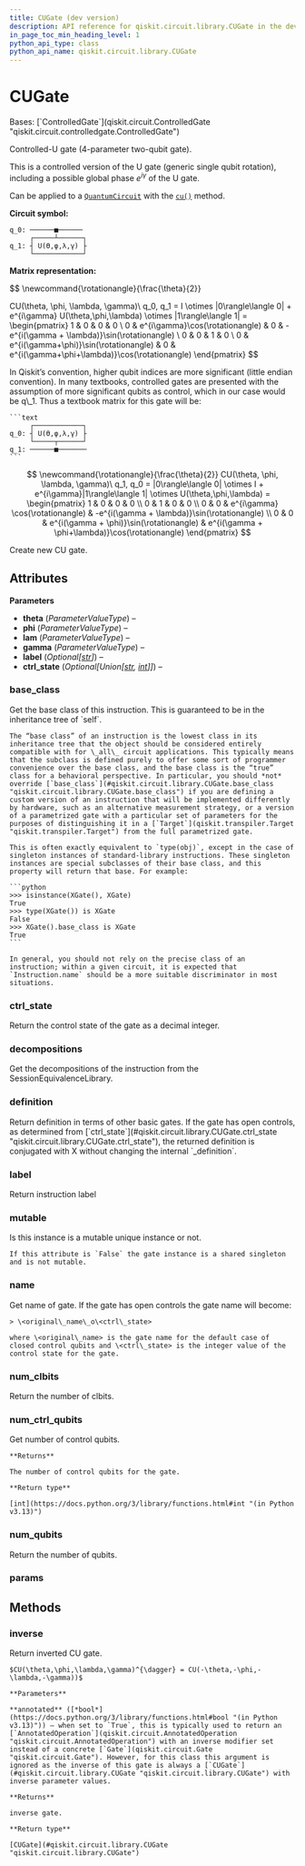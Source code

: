 ```yaml
---
title: CUGate (dev version)
description: API reference for qiskit.circuit.library.CUGate in the dev version of qiskit
in_page_toc_min_heading_level: 1
python_api_type: class
python_api_name: qiskit.circuit.library.CUGate
---
```


# CUGate

<Class id="qiskit.circuit.library.CUGate" isDedicatedPage={true} github="https://github.com/Qiskit/qiskit/tree/main/qiskit/circuit/library/standard_gates/u.py#L206-L395" signature="qiskit.circuit.library.CUGate(theta, phi, lam, gamma, label=None, ctrl_state=None, *, _base_label=None)" modifiers="class">
  Bases: [`ControlledGate`](qiskit.circuit.ControlledGate "qiskit.circuit.controlledgate.ControlledGate")

  Controlled-U gate (4-parameter two-qubit gate).

  This is a controlled version of the U gate (generic single qubit rotation), including a possible global phase $e^{i\gamma}$ of the U gate.

  Can be applied to a [`QuantumCircuit`](qiskit.circuit.QuantumCircuit "qiskit.circuit.QuantumCircuit") with the [`cu()`](qiskit.circuit.QuantumCircuit#cu "qiskit.circuit.QuantumCircuit.cu") method.

  **Circuit symbol:**

  ```text
  q_0: ──────■──────
       ┌─────┴──────┐
  q_1: ┤ U(ϴ,φ,λ,γ) ├
       └────────────┘
  ```

  **Matrix representation:**

$$
\newcommand{\rotationangle}{\frac{\theta}{2}}

CU(\theta, \phi, \lambda, \gamma)\ q_0, q_1 =
I \otimes |0\rangle\langle 0| +
e^{i\gamma} U(\theta,\phi,\lambda) \otimes |1\rangle\langle 1| =
\begin{pmatrix}
1 & 0 & 0 & 0 \\
0 & e^{i\gamma}\cos(\rotationangle) &
0 & -e^{i(\gamma + \lambda)}\sin(\rotationangle) \\
0 & 0 & 1 & 0 \\
0 & e^{i(\gamma+\phi)}\sin(\rotationangle) &
0 & e^{i(\gamma+\phi+\lambda)}\cos(\rotationangle)
\end{pmatrix}
$$

  <Admonition title="Note" type="note">
    In Qiskit’s convention, higher qubit indices are more significant (little endian convention). In many textbooks, controlled gates are presented with the assumption of more significant qubits as control, which in our case would be q\_1. Thus a textbook matrix for this gate will be:

    ```text
         ┌────────────┐
    q_0: ┤ U(ϴ,φ,λ,γ) ├
         └─────┬──────┘
    q_1: ──────■───────
    ```

$$
\newcommand{\rotationangle}{\frac{\theta}{2}}
CU(\theta, \phi, \lambda, \gamma)\ q_1, q_0 =
|0\rangle\langle 0| \otimes I +
e^{i\gamma}|1\rangle\langle 1| \otimes U(\theta,\phi,\lambda) =
\begin{pmatrix}
1 & 0 & 0 & 0 \\
0 & 1 & 0 & 0 \\
0 & 0 & e^{i\gamma} \cos(\rotationangle) & -e^{i(\gamma + \lambda)}\sin(\rotationangle) \\
0 & 0 &
e^{i(\gamma + \phi)}\sin(\rotationangle) & e^{i(\gamma + \phi+\lambda)}\cos(\rotationangle)
\end{pmatrix}
$$
  </Admonition>

  Create new CU gate.

  ## Attributes

  **Parameters**

  *   **theta** (*ParameterValueType*) –
  *   **phi** (*ParameterValueType*) –
  *   **lam** (*ParameterValueType*) –
  *   **gamma** (*ParameterValueType*) –
  *   **label** (*Optional\[*[*str*](https://docs.python.org/3/library/stdtypes.html#str "(in Python v3.13)")*]*) –
  *   **ctrl\_state** (*Optional\[Union\[*[*str*](https://docs.python.org/3/library/stdtypes.html#str "(in Python v3.13)")*,* [*int*](https://docs.python.org/3/library/functions.html#int "(in Python v3.13)")*]]*) –

  ### base\_class

  <Attribute id="qiskit.circuit.library.CUGate.base_class">
    Get the base class of this instruction. This is guaranteed to be in the inheritance tree of `self`.

    The “base class” of an instruction is the lowest class in its inheritance tree that the object should be considered entirely compatible with for \_all\_ circuit applications. This typically means that the subclass is defined purely to offer some sort of programmer convenience over the base class, and the base class is the “true” class for a behavioral perspective. In particular, you should *not* override [`base_class`](#qiskit.circuit.library.CUGate.base_class "qiskit.circuit.library.CUGate.base_class") if you are defining a custom version of an instruction that will be implemented differently by hardware, such as an alternative measurement strategy, or a version of a parametrized gate with a particular set of parameters for the purposes of distinguishing it in a [`Target`](qiskit.transpiler.Target "qiskit.transpiler.Target") from the full parametrized gate.

    This is often exactly equivalent to `type(obj)`, except in the case of singleton instances of standard-library instructions. These singleton instances are special subclasses of their base class, and this property will return that base. For example:

    ```python
    >>> isinstance(XGate(), XGate)
    True
    >>> type(XGate()) is XGate
    False
    >>> XGate().base_class is XGate
    True
    ```

    In general, you should not rely on the precise class of an instruction; within a given circuit, it is expected that `Instruction.name` should be a more suitable discriminator in most situations.
  </Attribute>

  ### ctrl\_state

  <Attribute id="qiskit.circuit.library.CUGate.ctrl_state">
    Return the control state of the gate as a decimal integer.
  </Attribute>

  ### decompositions

  <Attribute id="qiskit.circuit.library.CUGate.decompositions">
    Get the decompositions of the instruction from the SessionEquivalenceLibrary.
  </Attribute>

  ### definition

  <Attribute id="qiskit.circuit.library.CUGate.definition">
    Return definition in terms of other basic gates. If the gate has open controls, as determined from [`ctrl_state`](#qiskit.circuit.library.CUGate.ctrl_state "qiskit.circuit.library.CUGate.ctrl_state"), the returned definition is conjugated with X without changing the internal `_definition`.
  </Attribute>

  ### label

  <Attribute id="qiskit.circuit.library.CUGate.label">
    Return instruction label
  </Attribute>

  ### mutable

  <Attribute id="qiskit.circuit.library.CUGate.mutable">
    Is this instance is a mutable unique instance or not.

    If this attribute is `False` the gate instance is a shared singleton and is not mutable.
  </Attribute>

  ### name

  <Attribute id="qiskit.circuit.library.CUGate.name">
    Get name of gate. If the gate has open controls the gate name will become:

    > \<original\_name\_o\<ctrl\_state>

    where \<original\_name> is the gate name for the default case of closed control qubits and \<ctrl\_state> is the integer value of the control state for the gate.
  </Attribute>

  ### num\_clbits

  <Attribute id="qiskit.circuit.library.CUGate.num_clbits">
    Return the number of clbits.
  </Attribute>

  ### num\_ctrl\_qubits

  <Attribute id="qiskit.circuit.library.CUGate.num_ctrl_qubits">
    Get number of control qubits.

    **Returns**

    The number of control qubits for the gate.

    **Return type**

    [int](https://docs.python.org/3/library/functions.html#int "(in Python v3.13)")
  </Attribute>

  ### num\_qubits

  <Attribute id="qiskit.circuit.library.CUGate.num_qubits">
    Return the number of qubits.
  </Attribute>

  ### params

  <Attribute id="qiskit.circuit.library.CUGate.params" />

  ## Methods

  ### inverse

  <Function id="qiskit.circuit.library.CUGate.inverse" github="https://github.com/Qiskit/qiskit/tree/main/qiskit/circuit/library/standard_gates/u.py#L327-L348" signature="inverse(annotated=False)">
    Return inverted CU gate.

    $CU(\theta,\phi,\lambda,\gamma)^{\dagger} = CU(-\theta,-\phi,-\lambda,-\gamma))$

    **Parameters**

    **annotated** ([*bool*](https://docs.python.org/3/library/functions.html#bool "(in Python v3.13)")) – when set to `True`, this is typically used to return an [`AnnotatedOperation`](qiskit.circuit.AnnotatedOperation "qiskit.circuit.AnnotatedOperation") with an inverse modifier set instead of a concrete [`Gate`](qiskit.circuit.Gate "qiskit.circuit.Gate"). However, for this class this argument is ignored as the inverse of this gate is always a [`CUGate`](#qiskit.circuit.library.CUGate "qiskit.circuit.library.CUGate") with inverse parameter values.

    **Returns**

    inverse gate.

    **Return type**

    [CUGate](#qiskit.circuit.library.CUGate "qiskit.circuit.library.CUGate")
  </Function>
</Class>

